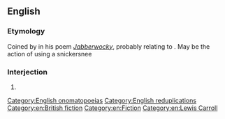 ==English==

===Etymology===
Coined by {{w|Lewis Carroll}} in his poem ''[[s:Jabberwocky|Jabberwocky]]'', probably relating to {{m|en|snickersnee}}. May be the action of using a snickersnee

===Interjection===
{{en-interj}}

# {{n-g|An [[onomatopoeia]] of unclear meaning, possibly referring to [[sharpness]], or the sound of a blade cutting through something.}}

[[Category:English onomatopoeias]]
[[Category:English reduplications]]
[[Category:en:British fiction]]
[[Category:en:Fiction]]
[[Category:en:Lewis Carroll]]